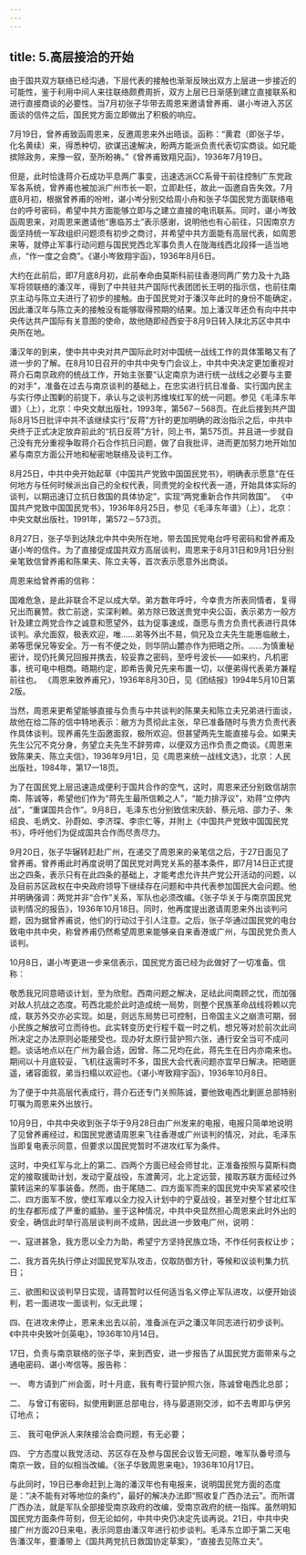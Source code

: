 ```yaml
---
---
---
```

title: 5.高层接洽的开始
---



由于国共双方联络已经沟通，下层代表的接触也渐渐反映出双方上层进一步接近的可能性，鉴于利用中间人来往联络颇费周折，双方上层已日渐感到建立直接联系和进行直接商谈的必要性。当7月初张子华带去周恩来邀请曾养甫、谌小岑进入苏区面谈的信件之后，国民党方面立即做出了积极的响应。

7月19日，曾养甫致函周恩来，反邀周恩来外出晤谈。函称：“黄君（即张子华，化名黄续）来，得悉种切，欲谋迅速解决，盼两方能派负责代表切实商谈。如兄能摈除政务，来豫一叙，至所盼祷。”《曾养甫致翔兄函》，1936年7月19日。

但是，此时恰逢蒋介石成功平息两广事变，迅速选派CC系骨干前往控制广东党政军各系统，曾养甫也被加派广州市长一职，立即赴任，故此一函邀自告失效。7月底8月初，根据曾养甫的吩咐，谌小岑分别交给周小舟和张子华国民党方面联络电台的呼号密码，希望中共方面能够立即与之建立直接的电讯联系。同时，谌小岑致函周恩来，对周恩来邀请他“惠临苏土”表示感谢，说明他也有心前往，只因南京方面坚持统一军政组织问题须有初步之商讨，并希望中共方面能有高层代表，如周恩来等，就停止军事行动问题与国民党西北军事负责人在陇海线西北段择一适当地点，“作一度之会商”。《谌小岑致翔宇函》，1936年8月6日。

大约在此前后，即7月底8月初，此前奉命由莫斯科前往香港同两广势力及十九路军将领联络的潘汉年，得到了中共驻共产国际代表团团长王明的指示信，也前往南京主动与陈立夫进行了初步的接触。由于国民党对于潘汉年此时的身份不能确定，因此潘汉年与陈立夫的接触没有能够取得预期的结果。加上潘汉年还负有向中共中央传达共产国际有关意图的使命，故他随即经西安于8月9日转入陕北苏区中共中央所在地。

潘汉年的到来，使中共中央对共产国际此时对中国统一战线工作的具体策略又有了进一步的了解。在8月10日召开的中共中央专门会议上，中共中央决定更加重视对蒋介石南京政府的统战工作，开始主张要“认定南京为进行统一战线之必要与主要的对手”，准备在过去与南京谈判的基础上，在忠实进行抗日准备、实行国内民主与实行停止围剿的前提下，承认与之谈判苏维埃红军的统一问题。参见《毛泽东年谱》（上），北京：中央文献出版社，1993年，第567－568页。在此后接到共产国际8月15日批评中共不该继续实行“反蒋”方针的更加明确的政治指示之后，中共中央终于正式决定放弃前此的“抗日反蒋”方针，同上书，第575页。并且进一步就自己没有充分重视争取蒋介石合作抗日问题，做了自我批评，进而更加努力地开始加紧与南京方面公开地和秘密地联络及谈判工作。

8月25日，中共中央开始起草《中国共产党致中国国民党书》，明确表示愿意“在任何地方与任何时候派出自己的全权代表，同贵党的全权代表一道，开始具体实际的谈判，以期迅速订立抗日救国的具体协定”，实现“两党重新合作共同救国”。 《中国共产党致中国国民党书》，1936年8月25日，参见《毛泽东年谱》（上），北京：中央文献出版社，1991年，第572－573页。

8月27日，张子华到达陕北中共中央所在地，带去国民党电台呼号密码和曾养甫及谌小岑的信件。为了直接促成国共双方高层谈判，周恩来于8月31日和9月1日分别亲笔致信曾养甫和陈果夫、陈立夫等，首次表示愿意外出商谈。

周恩来给曾养甫的信称：

国难危急，是此非联合不足以成大举。弟方数年呼吁，今幸贵方所表同情者，复得兄出而襄赞。救亡前途，实深利赖。弟方除已致送贵党中央公函，表示弟方一般方针及建立两党合作之诚意和愿望外，兹为促事速成，亟愿与贵方负责代表进行具体谈判。承允面叙，极表欢迎，唯……弟等外出不易，倘兄及立夫先生能惠临敝土，弟等愿保兄等安全。万一有不便之处，则华阴山麓亦作为把晤之所。……为慎重秘密计，现仍托黄兄回报并携去，较妥靠之密码，至呼号波长——如来约，凡机密事，统可电中相商。晤期约定，即希告黄兄先来布置一切，以便弟得代表弟方兼程前往也。 《周恩来致养甫兄》，1936年8月30日，见《团结报》1994年5月10日第2版。

当然，周恩来更希望能够直接与负责与中共谈判的陈果夫和陈立夫兄弟进行面谈，故他在给二陈的信中特地表示：敝方为贯彻此主张，早已准备随时与贵方负责代表作具体谈判。现养甫先生函邀面叙，极所欢迎。但甚望两先生能直接与会。如果夫先生公冗不克分身，务望立夫先生不辞劳瘁，以便双方迅作负责之商谈。《周恩来致陈果夫、陈立夫信》，1936年9月1日，见《周恩来统一战线文选》，北京：人民出版社，1984年，第17—18页。

为了在国民党上层迅速造成便利于国共合作的空气，这时，周恩来还分别致信胡宗南、陈诚等，希望他们作为“蒋先生最所信赖之人”，“能力排浮议”，劝蒋“立停内战”，“重谋国共合作”。9月8日，毛泽东也分别致信宋庆龄、蔡元培、邵力子、朱绍良、毛炳文、孙蔚如、李济琛、李宗仁等，并附上《中国共产党致中国国民党书》，呼吁他们为促成国共合作而尽责尽力。

9月20日，张子华辗转赶赴广州，在递交了周恩来的亲笔信之后，于27日面见了曾养甫。曾养甫此时再度说明了国民党对两党关系的基本条件，即7月14日正式提出之四条，表示只有在此四条的基础上，才能考虑允许共产党公开活动的问题，以及目前苏区政权在中央政府领导下继续存在问题和中共代表参加国民大会问题。他并明确强调：两党并非“合作”关系，军队也必须改编。《张子华关于与南京国民党谈判情况的报告》，1936年10月18日。同时，他再度提出邀请周恩来外出谈判问题，因为据曾养甫说，他们的行动过于引人注意。之后，张子华通过国民党的电台致电中共中央，称曾养甫仍然希望周恩来能够亲自来香港或广州，与国民党负责人谈判。

10月8日，谌小岑更进一步来信表示，国民党方面已经为此做好了一切准备。信称：

敬悉我兄同意晤谈计划，至为欣慰。西南问题之解决，足祛此间南顾之忧，而加强对敌人抗战之态度。苟西北能於此时造成统一局势，则整个民族革命战线将赖以完成，联苏外交亦必实现。如是，则远东局势已可控制，日帝国主义之崩溃可期，弱小民族之解放可立而待也。此实转变历史行程千载一时之机，想兄等对於前次此间所决定之办法原则必能接受也。现办好太原行营护照六张，通行安全当可不成问题。谈话地点以在广州为最合适，因曾、陈二兄均在此，蒋先生在日内亦南来也。期间以十月底较妥，飞机往返需时不多，国民大会代表问题亦宜早日解决。把晤匪遥，诸容面叙，弟当扫榻以欢迎也。《谌小岑致翔宇函》，1936年10月8日。

为了便于中共高层代表成行，蒋介石还专门关照陈诚，要他致电西北剿匪总部特别叮嘱为周恩来外出放行。

10月9日，中共中央收到张子华于9月28日由广州发来的电报，电报只简单地说明了见曾养甫经过，和国民党邀请周恩来飞往香港或广州谈判的情况，对此，毛泽东当即复电表示同意，但要求以国民党暂时不进攻红军为条件。

这时，中央红军与北上的第二、四两个方面已经会师甘北，正准备按照与莫斯科商定的接取援助计划，发动宁夏战役，东渡黄河，北上定远营，接取苏联方面经过外蒙转运来的军事装备。然而，由于尾随二、四方面军而来的国民党中央军紧紧咬住二、四方面军不放，使红军难以全力投入计划中的宁夏战役，甚至对整个甘北红军的生存都形成了严重的威胁。鉴于这种情况，中共中央显然担心周恩来此时外出的安全，确信此时举行高层谈判尚不成熟，因此进一步致电广州，说明：

一、寇进甚急，我方愿以全力为助，希望宁方坚持民族立场，不作任何丧权让步；

二、我方首先执行停止对国民党军队攻击，仅取防御方针，等候和议谈判集力抗日；

三、欲图和议谈判早日实现，请蒋暂时以任何适当名义停止军队进攻，以便开始谈判，若一面进攻一面谈判，似无此理；

四、在进攻未停止，恩来未出去以前，准备派在沪之潘汉年同志进行初步谈判。《中共中央致叶剑英电》，1936年10月14日。

17日，负责与南京联络的张子华，来到西安，进一步报告了从国民党方面带来与之通电密码、谌小岑信等。报告称：

一、 粤方请到广州会面，时十月底，我有粤行营护照六张，陈诚曾电西北总部；

二、 与曾订有密码，拟使用剿匪总部电台，待与晏道刚交涉，如不去粤即与伊另订地点；

三、 我可电伊派人来陕接洽会商问题，有无必要；

四、 宁方态度以我党活动、苏区存在及参与国民会议皆无问题，唯军队番号须与南京一致，目的似相当改编。《张子华致周恩来电》，1936年10月17日。

与此同时，19日已奉命赶到上海的潘汉年也有电报来，说明国民党方面的态度是：“决不能有对等地位的条约”，最好的解决办法即“照收复广西办法云”。而所谓广西办法，就是军队全部接受南京政府的改编，受南京政府的统一指挥。虽然明知国民党方面条件苛刻，但无论如何，中共中央仍决定先谈再说。21日，中共中央接广州方面20日来电，表示同意由潘汉年进行初步谈判。毛泽东立即于第二天电告潘汉年，要潘带上《国共两党抗日救国协定草案》，“直接去见陈立夫”。